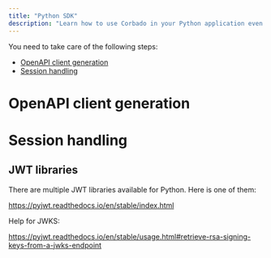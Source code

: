 ```yaml
---
title: "Python SDK"
description: "Learn how to use Corbado in your Python application even without an official Python SDK."
---
```



<NoSdkSupportIntro language="Python"></NoSdkSupportIntro>

You need to take care of the following steps:

- [OpenAPI client generation](#openapi-client-generation)
- [Session handling](#session-handling)

# OpenAPI client generation

<NoSdkOpenapiClientGeneration language="Python"></NoSdkOpenapiClientGeneration>

# Session handling

<NoSdkSessionHandling language="Python"></NoSdkSessionHandling>

## JWT libraries

There are multiple JWT libraries available for Python. Here is one of them:

https://pyjwt.readthedocs.io/en/stable/index.html

Help for JWKS:

https://pyjwt.readthedocs.io/en/stable/usage.html#retrieve-rsa-signing-keys-from-a-jwks-endpoint